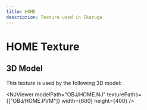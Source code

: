 ```yaml
---
title: HOME
description: Texture used in Ikaruga
---
```



# HOME Texture

<PVMViewer
  client:load
  filePath="OBJ/HOME.PVM"
/>


## 3D Model

This texture is used by the following 3D model:

<NJViewer 
  modelPath="OBJ/HOME.NJ" 
  texturePaths={["OBJ/HOME.PVM"]}
  width={600}
  height={400}
/>

